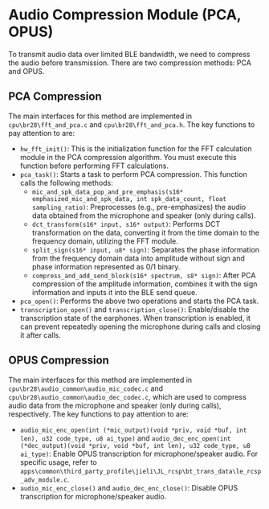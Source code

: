 # Audio Compression Module (PCA, OPUS)

To transmit audio data over limited BLE bandwidth, we need to compress the audio before transmission. There are two compression methods: PCA and OPUS.

## PCA Compression

The main interfaces for this method are implemented in `cpu\br28\fft_and_pca.c` and `cpu\br28\fft_and_pca.h`. The key functions to pay attention to are:
- `hw_fft_init()`: This is the initialization function for the FFT calculation module in the PCA compression algorithm. You must execute this function before performing FFT calculations.
- `pca_task()`: Starts a task to perform PCA compression. This function calls the following methods:
    - `mic_and_spk_data_pop_and_pre_emphasis(s16* emphasized_mic_and_spk_data, int spk_data_count, float sampling_ratio)`: Preprocesses (e.g., pre-emphasizes) the audio data obtained from the microphone and speaker (only during calls).
    - `dct_transform(s16* input, s16* output)`: Performs DCT transformation on the data, converting it from the time domain to the frequency domain, utilizing the FFT module.
    - `split_sign(s16* input, u8* sign)`: Separates the phase information from the frequency domain data into amplitude without sign and phase information represented as 0/1 binary.
    - `compress_and_add_send_block(s16* spectrum, s8* sign)`: After PCA compression of the amplitude information, combines it with the sign information and inputs it into the BLE send queue.
- `pca_open()`: Performs the above two operations and starts the PCA task.
- `transcription_open()` and `transcription_close()`: Enable/disable the transcription state of the earphones. When transcription is enabled, it can prevent repeatedly opening the microphone during calls and closing it after calls.

## OPUS Compression

The main interfaces for this method are implemented in `cpu\br28\audio_common\audio_mic_codec.c` and `cpu\br28\audio_common\audio_dec_codec.c`, which are used to compress audio data from the microphone and speaker (only during calls), respectively. The key functions to pay attention to are:
- `audio_mic_enc_open(int (*mic_output)(void *priv, void *buf, int len), u32 code_type, u8 ai_type)` and `audio_dec_enc_open(int (*dec_output)(void *priv, void *buf, int len), u32 code_type, u8 ai_type)`: Enable OPUS transcription for microphone/speaker audio. For specific usage, refer to `apps\common\third_party_profile\jieli\JL_rcsp\bt_trans_data\le_rcsp_adv_module.c`.
- `audio_mic_enc_close()` and `audio_dec_enc_close()`: Disable OPUS transcription for microphone/speaker audio.